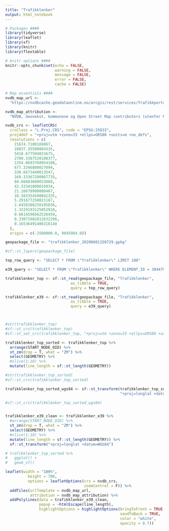 ```yaml
---
title: "Trafikklenker"
output: html_notebook
---
```



```r
# Packages ####
library(tidyverse)
library(leaflet)
library(sf)
library(knitr)
library(flextable)

# knitr options ####
knitr::opts_chunk$set(echo = FALSE,
                      warning = FALSE,
                      message = FALSE,
                      error = FALSE,
                      cache = FALSE)

# Map essentials ####
nvdb_map_url <-
  "https://nvdbcache.geodataonline.no/arcgis/rest/services/Trafikkportalen/GeocacheTrafikkJPG/MapServer/tile/{z}/{y}/{x}"

nvdb_map_attribution <-
  "NVDB, Geovekst, kommunene og Open Street Map contributors (utenfor Norge)"

nvdb_crs <- leafletCRS(
  crsClass = "L.Proj.CRS", code = "EPSG:25833",
  proj4def = "+proj=utm +zone=33 +ellps=GRS80 +units=m +no_defs",
  resolutions = c(
    21674.7100160867,
    10837.35500804335,
    5418.677504021675,
    2709.3387520108377,
    1354.6693760054188,
    677.3346880027094,
    338.6673440013547,
    169.33367200067735,
    84.66683600033868,
    42.33341800016934,
    21.16670900008467,
    10.583354500042335,
    5.291677250021167,
    2.6458386250105836,
    1.3229193125052918,
    0.6614596562526459,
    0.33072982812632296,
    0.16536491406316148
  ),
  origin = c(-2500000.0, 9045984.0))

```

```r
geopackage_file <- "trafikklenker_20200601150729.gpkg"

#sf::st_layers(geopackage_file)

top_row_query <- "SELECT * FROM \"Trafikklenker\" LIMIT 100"

e39_query <- "SELECT * FROM \"Trafikklenker\" WHERE ELEMENT_ID = 384479"

trafikklenker_top <- sf::st_read(geopackage_file, "Trafikklenker",
                             as_tibble = TRUE,
                             query = top_row_query)

trafikklenker_e39 <- sf::st_read(geopackage_file, "Trafikklenker",
                             as_tibble = TRUE,
                             query = e39_query)



#str(trafikklenker_top)
#sf::st_crs(trafikklenker_top)
#sf::st_set_crs(trafikklenker_top, "+proj=utm +zone=33 +ellps=GRS80 +units=m +no_defs")

trafikklenker_top_sorted <- trafikklenker_top %>%
  arrange(START_NODE_OID) %>%
  st_zm(drop = T, what = "ZM") %>% 
  select(GEOMETRY) %>% 
  #slice(1:10) %>% 
  mutate(line_length = sf::st_length(GEOMETRY))

#str(trafikklenker_top_sorted)
#sf::st_crs(trafikklenker_top_sorted)

trafikklenker_top_sorted_wgs84 <- sf::st_transform(trafikklenker_top_sorted,
                                                   "+proj=longlat +datum=WGS84")

#sf::st_crs(trafikklenker_top_sorted_wgs84)


trafikklenker_e39_clean <- trafikklenker_e39 %>%
  #arrange(START_NODE_OID) %>%
  st_zm(drop = T, what = "ZM") %>% 
  select(GEOMETRY) %>% 
  #slice(1:10) %>% 
  mutate(line_length = sf::st_length(GEOMETRY)) %>% 
  sf::st_transform("+proj=longlat +datum=WGS84")
```



```r
# trafikklenker_top_sorted %>%
#   ggplot() +
#   geom_sf()

leaflet(width = "100%",
          height = 700,
          options = leafletOptions(crs = nvdb_crs,
                                   zoomControl = F)) %>%
  addTiles(urlTemplate = nvdb_map_url,
           attribution = nvdb_map_attribution) %>%
  addPolylines(data = trafikklenker_e39_clean,
               popup = ~htmlEscape(line_length),
               highlightOptions = highlightOptions(bringToFront = TRUE,
                                                   sendToBack = TRUE,
                                                   color = "white",
                                                   opacity = 0.7)) 
```
